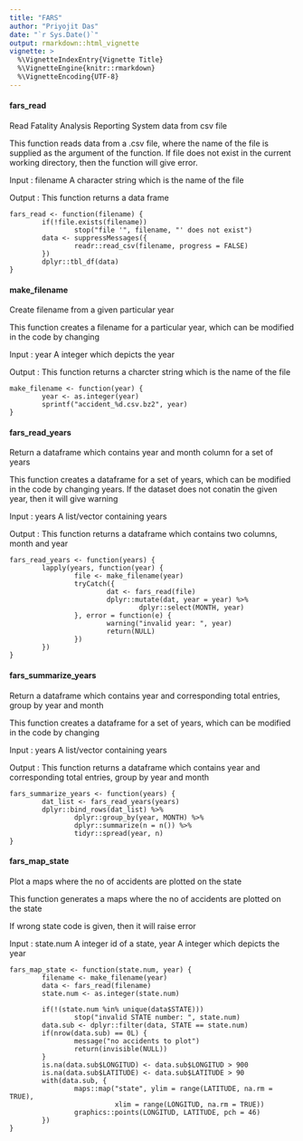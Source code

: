 ---
title: "FARS"
author: "Priyojit Das"
date: "`r Sys.Date()`"
output: rmarkdown::html_vignette
vignette: >
  %\VignetteIndexEntry{Vignette Title}
  %\VignetteEngine{knitr::rmarkdown}
  %\VignetteEncoding{UTF-8}
---
#### fars_read

Read Fatality Analysis Reporting System data from csv file
 
This function reads data from a .csv file, where the name of the file is supplied as the argument of the function.
If file does not exist in the current working directory, then the function will give error.

Input : filename A character string which is the name of the file

Output : This function returns a data frame

```
fars_read <- function(filename) {
        if(!file.exists(filename))
                stop("file '", filename, "' does not exist")
        data <- suppressMessages({
                readr::read_csv(filename, progress = FALSE)
        })
        dplyr::tbl_df(data)
}
```
#### make_filename

Create filename from a given particular year
 
This function creates a filename for a particular year, which can be modified in
the code by changing \code{year}
 
Input : year A integer which depicts the year
 
Output : This function returns a charcter string which is the name of the file

```
make_filename <- function(year) {
        year <- as.integer(year)
        sprintf("accident_%d.csv.bz2", year)
}
```
#### fars_read_years

Return a dataframe which contains year and month column for a set of years
 
This function creates a dataframe for a set of years, which can be modified in
the code by changing years.
If the dataset does not conatin the given year, then it will give warning
 
Input : years A list/vector containing years
 
Output : This function returns a dataframe which contains two columns, month and year
 
```
fars_read_years <- function(years) {
        lapply(years, function(year) {
                file <- make_filename(year)
                tryCatch({
                        dat <- fars_read(file)
                        dplyr::mutate(dat, year = year) %>% 
                                dplyr::select(MONTH, year)
                }, error = function(e) {
                        warning("invalid year: ", year)
                        return(NULL)
                })
        })
}
```
#### fars_summarize_years

Return a dataframe which contains year and corresponding total entries, group by year and month
 
This function creates a dataframe for a set of years, which can be modified in
the code by changing \code{year}
 
Input : years A list/vector containing years
 
Output : This function returns a dataframe which contains year and corresponding 
total entries, group by year and month

```
fars_summarize_years <- function(years) {
        dat_list <- fars_read_years(years)
        dplyr::bind_rows(dat_list) %>% 
                dplyr::group_by(year, MONTH) %>% 
                dplyr::summarize(n = n()) %>%
                tidyr::spread(year, n)
}
```
#### fars_map_state

Plot a maps where the no of accidents are plotted on the state
 
This function generates a maps where the no of accidents are plotted on the 
state\code{year}

If wrong state code is given, then it will raise error
 
Input : state.num A integer id of a state, year A integer which depicts the year

```
fars_map_state <- function(state.num, year) {
        filename <- make_filename(year)
        data <- fars_read(filename)
        state.num <- as.integer(state.num)

        if(!(state.num %in% unique(data$STATE)))
                stop("invalid STATE number: ", state.num)
        data.sub <- dplyr::filter(data, STATE == state.num)
        if(nrow(data.sub) == 0L) {
                message("no accidents to plot")
                return(invisible(NULL))
        }
        is.na(data.sub$LONGITUD) <- data.sub$LONGITUD > 900
        is.na(data.sub$LATITUDE) <- data.sub$LATITUDE > 90
        with(data.sub, {
                maps::map("state", ylim = range(LATITUDE, na.rm = TRUE),
                          xlim = range(LONGITUD, na.rm = TRUE))
                graphics::points(LONGITUD, LATITUDE, pch = 46)
        })
}
```
